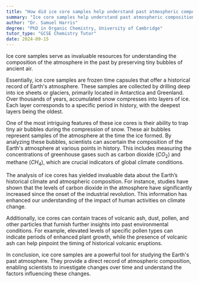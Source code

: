 ```yaml
---
title: "How did ice core samples help understand past atmospheric composition?"
summary: "Ice core samples help understand past atmospheric composition by preserving tiny bubbles of ancient air."
author: "Dr. Samuel Harris"
degree: "PhD in Organic Chemistry, University of Cambridge"
tutor_type: "GCSE Chemistry Tutor"
date: 2024-09-15
---
```


Ice core samples serve as invaluable resources for understanding the composition of the atmosphere in the past by preserving tiny bubbles of ancient air.

Essentially, ice core samples are frozen time capsules that offer a historical record of Earth's atmosphere. These samples are collected by drilling deep into ice sheets or glaciers, primarily located in Antarctica and Greenland. Over thousands of years, accumulated snow compresses into layers of ice. Each layer corresponds to a specific period in history, with the deepest layers being the oldest.

One of the most intriguing features of these ice cores is their ability to trap tiny air bubbles during the compression of snow. These air bubbles represent samples of the atmosphere at the time the ice formed. By analyzing these bubbles, scientists can ascertain the composition of the Earth's atmosphere at various points in history. This includes measuring the concentrations of greenhouse gases such as carbon dioxide ($CO_2$) and methane ($CH_4$), which are crucial indicators of global climate conditions.

The analysis of ice cores has yielded invaluable data about the Earth’s historical climate and atmospheric composition. For instance, studies have shown that the levels of carbon dioxide in the atmosphere have significantly increased since the onset of the industrial revolution. This information has enhanced our understanding of the impact of human activities on climate change.

Additionally, ice cores can contain traces of volcanic ash, dust, pollen, and other particles that furnish further insights into past environmental conditions. For example, elevated levels of specific pollen types can indicate periods of enhanced plant growth, while the presence of volcanic ash can help pinpoint the timing of historical volcanic eruptions.

In conclusion, ice core samples are a powerful tool for studying the Earth's past atmosphere. They provide a direct record of atmospheric composition, enabling scientists to investigate changes over time and understand the factors influencing these changes.
    